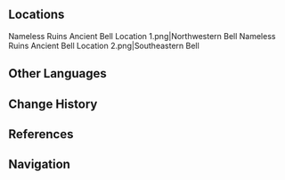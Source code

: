 {{Stub|add lore from quests and locations}}
{{Location Infobox
|image        = <gallery>
Nameless Ruins Ancient Bell 1.png|Northwestern Bell
Nameless Ruins Ancient Bell 2.png|Southeastern Bell
</gallery>
|type         = Point of Interest
|region       = Liyue
|area         = The Chasm: Underground Mines
|map          = The Chasm: Underground Mines
|subarea      = Nameless Ruins
}}
{{Location Intro|'''"The Two Strange Bells"'''<ref>{{Ref/Quest|Wherefore Did the Spiritstone Descend?}}</ref>|description=<p>They are involved in the quest {{Quest|Perils in the Dark}}.</p>}}

==Locations==
<gallery>
Nameless Ruins Ancient Bell Location 1.png|Northwestern Bell
Nameless Ruins Ancient Bell Location 2.png|Southeastern Bell
</gallery>
<!--
==Interactables==
===Interactable Name===
{{Dialogue start}}
:''':''' {{tx}}
{{Dialogue end}}
--><!--
==Descriptions==
{{Description|}}
--><!--
==Lore==

==Trivia==
*

==Gallery==
<gallery>

</gallery>

==Video Guides==
{{EVT
|video   = 
|caption = 
}}
-->
==Other Languages==
{{Other Languages|default_hidden=1
|en      = "The Two Strange Bells"
|zhs     = 「怪怪两口钟」
|zhs_rm  = "Guàiguài Liǎng Kǒu Zhōng"
|zht     = 「怪怪兩口鐘」
|zht_rm  = "Guàiguài Liǎng Kǒu Zhōng"
|ja      = 「二つの怪しい鐘」
|ja_rm   = "Futatsu no Ayashii Kane"
|ko      = 「이상한 두 개<->의 종」
|es      = <!--las -->Dos extrañas campanas
|fr      = «&nbsp;Deux grandes cloches étranges&nbsp;»
|ru      = Два странные колокола
|th      = "ระฆังสองพิศวง"
|th_rm   = "Rakhang Song Phisuang"
|vi      = "Hai quả chuông kỳ lạ"
|de      = „Zwei merkwürdige Glocken“
|id      = "Dua Lonceng Aneh"
|pt      = "Dois Sinos Estranhos"
|tr      = "İki Tuhaf Çan"
|it      = "Le due strane campane"
}}

==Change History==
{{Change History|2.6}}

==References==
{{Reflist}}

==Navigation==
{{PoI Navbox|Liyue}}